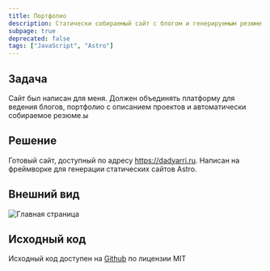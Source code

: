 ```yaml
---
title: Портфолио
description: Статически собираемый сайт с блогом и генерируемым резюме
subpage: true
deprecated: false
tags: ["JavaScript", "Astro"]
---
```



## Задача

Сайт был написан для меня. Должен объединять платформу для ведения блогов, портфолио с описанием проектов и автоматически собираемое резюме.ы

## Решение

Готовый сайт, доступный по адресу https://dadyarri.ru. Написан на фреймворке для генерации статических сайтов Astro.

## Внешний вид

<Image src={home} alt="Главная страница"/>

## Исходный код

Исходный код доступен на [Github](https://github.com/dadyarri/portfolio) по лицензии MIT